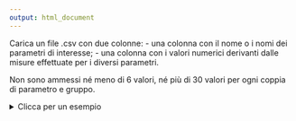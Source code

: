 ```yaml
---
output: html_document
---
```


Carica un file .csv con due colonne:
  - una colonna con il nome o i nomi dei parametri di interesse;
  - una colonna con i valori numerici derivanti dalle misure effettuate per i diversi parametri.
  
Non sono ammessi né meno di 6 valori, né più di 30 valori per ogni coppia di parametro e gruppo. 
  



<details>
<summary> Clicca per un esempio </summary>

<style>

    .basic-styling table,
    .basic-styling td,
    .basic-styling th {
    padding:10px;
    }
    
</style>

<div class="basic-styling">
<div></div>
<div class="table-caption">
  <span class="table-number"></span>
</div>

| Parametro     | , | Concentrazione  |
|:--------------|:-:|----------------:|
| Cu            | , | 15.1            |
| Cu            | , | 15.8            |
| Cu            | , | 15.6            |
| Cu            | , | 16.1            |
| Cu            | , | 15.2            |
| Cu            | , | 15.9            |
| Cu            | , | 18.0            |
| Cu            | , | 17.8            |
| Cu            | , | 17.6            |
| Cu            | , | 18.5            |
| Cu            | , | 18.4            |
| Cu            | , | 18.3            |
| Zn            | , | 200.1           |
| Zn            | , | 225.4           |
| Zn            | , | 231.1           |
| Zn            | , | 198.6           |
| Zn            | , | 205.6           |
| Zn            | , | 215.9           |
| Zn            | , | 150.5           |
| Zn            | , | 148.2           |
| Zn            | , | 152.6           |
| Zn            | , | 160.0           |
| Zn            | , | 158.4           |
| Zn            | , | 157.9           |

</div>
</details>


